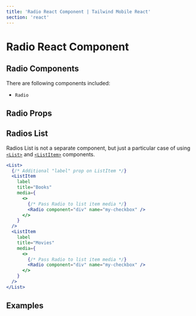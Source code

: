 ```yaml
---
title: 'Radio React Component | Tailwind Mobile React'
section: 'react'
---
```



# Radio React Component

## Radio Components

There are following components included:

- `Radio`

## Radio Props

<RadioProps />

## Radios List

Radios List is not a separate component, but just a particular case of using [`<List>`](/react/list) and [`<ListItem>`](/react/list-item) components.

```jsx
<List>
  {/* Additional "label" prop on ListItem */}
  <ListItem
    label
    title="Books"
    media={
      <>
        {/* Pass Radio to list item media */}
        <Radio component="div" name="my-checkbox" />
      </>
    }
  />
  <ListItem
    label
    title="Movies"
    media={
      <>
        {/* Pass Radio to list item media */}
        <Radio component="div" name="my-checkbox" />
      </>
    }
  />
</List>
```

## Examples

<RadioExample />
